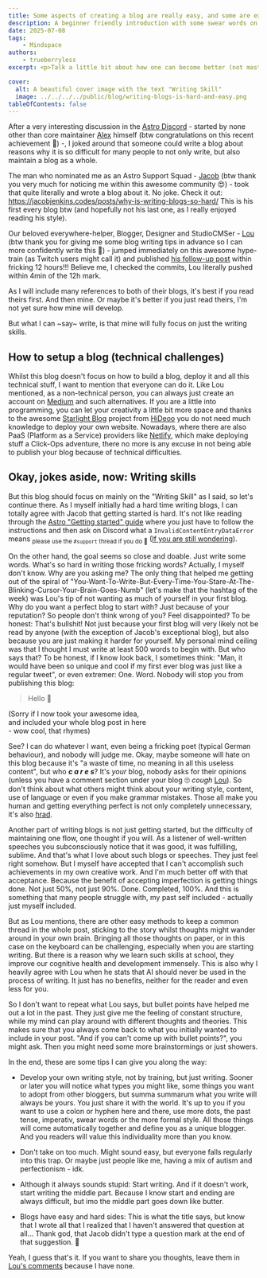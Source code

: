 ```yaml
---
title: Some aspects of creating a blog are really easy, and some are extremely difficult!
description: A beginner friendly introduction with some swear words on how to start writing your own blog post.
date: 2025-07-08
tags:
    - Mindspace
authors:
    - trueberryless
excerpt: <p>Talk a little bit about how one can become better (not master by any means, nobody is perfect) in writing a blog post. These are just my thoughts after two awesome guys from the <a href="https://astro.build/chat">Astro Community</a> (<a class="gh-badge" href="https://github.com/jdtjenkins"><img src="https://github.com/jdtjenkins.png" alt="jdtjenkins" width="16" height="16" style="border-radius:9999px;vertical-align:middle;margin-right:0.4em;">Jacob</a> and <a class="gh-badge" href="https://github.com/louisescher"><img src="https://github.com/louisescher.png" alt="louisescher" width="16" height="16" style="border-radius:9999px;vertical-align:middle;margin-right:0.4em;">Lou</a>) decided to write blogs about how hard and easy it is to write blog posts.</p><p>Please read their posts first as this is the follow-up on both of them:</p><ol><li><a href="https://jacobjenkins.codes/posts/why-is-writing-blogs-so-hard/">"Why is writing blog posts so hard?" - Jacob Jenkins</a></li><li><a href="https://lou.gg/blog/why-writing-blogs-isnt-hard">"Why Writing Blogs isn't hard" - Louis Escher</a></li><li><a href="/blog/writing-blogs-is-hard-and-easy/">"Some aspects of creating a blog are really easy, and some are extremely difficult!" - Felix Schneider</a></li></ol><p>After that you have successfully completed this awesome trilogy of blog posts about blog posts.</p>

cover:
  alt: A beautiful cover image with the text "Writing Skill"
  image: ../../../../public/blog/writing-blogs-is-hard-and-easy.png
tableOfContents: false
---
```


After a very interesting discussion in the [Astro Discord](https://astro.build/chat) - started by none other than core maintainer [Alex](https://github.com/alexanderniebuhr) himself (btw congratulations on this recent achievement 🎉) -, I joked around that someone could write a blog about reasons why it is so difficult for many people to not only write, but also maintain a blog as a whole.

The man who nominated me as an Astro Support Squad - [Jacob](https://github.com/jdtjenkins) (btw thank you very much for noticing me within this awesome community 😍) - took that quite literally and wrote a blog about it. No joke. Check it out: https://jacobjenkins.codes/posts/why-is-writing-blogs-so-hard/ This is his first every blog btw (and hopefully not his last one, as I really enjoyed reading his style).

Our beloved everywhere-helper, Blogger, Designer and StudioCMSer - [Lou](https://github.com/louisescher/) (btw thank you for giving me some blog writing tips in advance so I can more confidently write this 🤩) - jumped immediately on this awesome hype-train (as Twitch users might call it) and published [his follow-up post](https://lou.gg/blog/why-writing-blogs-isnt-hard) within fricking 12 hours!!! Believe me, I checked the commits, Lou literally pushed within 4min of the 12h mark.

As I will include many references to both of their blogs, it's best if you read theirs first. And then mine. Or maybe it's better if you just read theirs, I'm not yet sure how mine will develop.

But what I can ~say~ write, is that mine will fully focus on just the writing skills.

## How to setup a blog (technical challenges)

Whilst this blog doesn't focus on how to build a blog, deploy it and all this technical stuff, I want to mention that everyone can do it. Like Lou mentioned, as a non-technical person, you can always just create an account on [Medium](https://medium.com/) and such alternatives. If you are a little into programming, you can let your creativity a little bit more space and thanks to the awesome [Starlight Blog](https://starlight-blog-docs.vercel.app/) project from [HiDeoo](https://github.com/HiDeoo) you do not need much knowledge to deploy your own website. Nowadays, where there are also PaaS (Platform as a Service) providers like [Netlify](https://www.netlify.com/), which make deploying stuff a Click-Ops adventure, there no more is any excuse in not being able to publish your blog because of technical difficulties.

## Okay, jokes aside, now: Writing skills

But this blog should focus on mainly on the "Writing Skill" as I said, so let's continue there. As I myself initially had a hard time writing blogs, I can totally agree with Jacob that getting started is hard. It's not like reading through the [Astro "Getting started" guide](https://docs.astro.build/en/install-and-setup/) where you just have to follow the instructions and then ask on Discord what a `InvalidContentEntryDataError` means <sub>please use the `#support` thread if you do 🫶</sub> ([If you are still wondering](https://docs.astro.build/en/reference/errors/invalid-content-entry-data-error/)).

On the other hand, the goal seems so close and doable. Just write some words. What's so hard in writing those fricking words? Actually, I myself don't know. Why are you asking me? The only thing that helped me getting out of the spiral of "You-Want-To-Write-But-Every-Time-You-Stare-At-The-Blinking-Cursor-Your-Brain-Goes-Numb" (let's make that the hashtag of the week) was Lou's tip of not wanting as much of yourself in your first blog. Why do you want a perfect blog to start with? Just because of your reputation? So people don't think wrong of you? Feel disappointed? To be honest: That's bullshit! Not just because your first blog will very likely not be read by anyone (with the exception of Jacob's exceptional blog), but also because you are just making it harder for yourself. My personal mind ceiling was that I thought I must write at least 500 words to begin with. But who says that? To be honest, if I know look back, I sometimes think: "Man, it would have been so unique and cool if my first ever blog was just like a regular tweet", or even extremer: One. Word. Nobody will stop you from publishing this blog:

> Hello 👋

(Sorry if I now took your awesome idea,  
and included your whole blog post in here  
\- wow cool, that rhymes)

See? I can do whatever I want, even being a fricking poet (typical German behaviour), and nobody will judge me. Okay, maybe someone will hate on this blog because it's "a waste of time, no meaning in all this useless content", but who **_c a r e s_**? It's _your_ blog, <span id="comment-reference" class="fragment-highlight">nobody asks for their opinions (unless you have a comment section under your blog 🙄 _cough_ [Lou](https://lou.gg/blog/why-writing-blogs-isnt-hard#chapter-five-its-the-8th-of-july)</span>). So don't think about what others might think about your writing style, content, use of language or even if you make grammar mistakes. Those all make you human and getting everything perfect is not only completely unnecessary, it's also [hrad](https://jacobjenkins.codes/posts/why-is-writing-blogs-so-hard/#chapter-1---i-want-it-now).

Another part of writing blogs is not just getting started, but the difficulty of maintaining one flow, one thought if you will. As a listener of well-written speeches you subconsciously notice that it was good, it was fulfilling, sublime. And that's what I love about such blogs or speeches. They just feel right somehow. But I myself have accepted that I can't accomplish such achievements in my own creative work. And I'm much better off with that acceptance. Because the benefit of accepting imperfection is getting things done. Not just 50%, not just 90%. Done. Completed, 100%. And this is something that many people struggle with, my past self included - actually just myself included.

But as Lou mentions, there are other easy methods to keep a common thread in the whole post, sticking to the story whilst thoughts might wander around in your own brain. Bringing all those thoughts on paper, or in this case on the keyboard can be challenging, especially when you are starting writing. But there is a reason why we learn such skills at school, they improve our cognitive health and development immensely. This is also why I heavily agree with Lou when he stats that AI should never be used in the process of writing. It just has no benefits, neither for the reader and even less for you.

So I don't want to repeat what Lou says, but bullet points have helped me out a lot in the past. They just give me the feeling of constant structure, while my mind can play around with different thoughts and theories. This makes sure that you always come back to what you initially wanted to include in your post. "And if you can't come up with bullet points?", you might ask. Then you might need some more brainstormings or just showers.

In the end, these are some tips I can give you along the way:

- Develop your own writing style, not by training, but just writing. Sooner or later you will notice what types you might like, some things you want to adopt from other bloggers, but summa summarum what you write will always be yours. You just share it with the world. It's up to you if you want to use a colon or hyphen here and there, use more dots, the past tense, imperativ, swear words or the more formal style. All those things will come automatically together and define you as a unique blogger. And you readers will value this individuality more than you know.

- Don't take on too much. Might sound easy, but everyone falls regularly into this trap. Or maybe just people like me, having a mix of autism and perfectionism - idk.

- Although it always sounds stupid: Start writing. And if it doesn't work, start writing the middle part. Because I know start and ending are always difficult, but imo the middle part goes down like butter.

- Blogs have easy and hard sides: This is what the title says, but know that I wrote all that I realized that I haven't answered that question at all... Thank god, that Jacob didn't type a question mark at the end of that suggestion. 🙏

Yeah, I guess that's it. If you want to share you thoughts, leave them in [Lou's comments](https://lou.gg/blog/why-writing-blogs-isnt-hard) because I have none.
